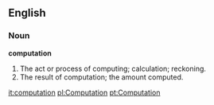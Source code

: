 ==English==

===Noun===

'''computation'''

#The act or process of computing; calculation; reckoning.
#The result of computation; the amount computed.

[[it:computation]]
[[pl:Computation]]
[[pt:Computation]]